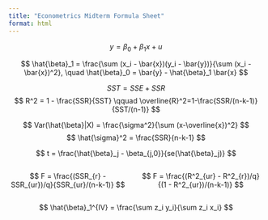 ```yaml
---
title: "Econometrics Midterm Formula Sheet"
format: html
---
```


$$
y = \beta_0 + \beta_1 x + u
$$

$$
\hat{\beta}_1 = \frac{\sum (x_i - \bar{x})(y_i - \bar{y})}{\sum (x_i - \bar{x})^2}, 
\quad 
\hat{\beta}_0 = \bar{y} - \hat{\beta}_1 \bar{x}
$$

$$
SST = SSE + SSR
$$
$$
R^2 = 1 - \frac{SSR}{SST} \qquad \overline{R}^2=1-\frac{SSR/(n-k-1)}{SST/(n-1)}
$$

$$
Var(\hat{\beta}|X) = \frac{\sigma^2}{\sum (x-\overline{x})^2}
$$
$$
\hat{\sigma}^2 = \frac{SSR}{n-k-1}
$$


$$
t = \frac{\hat{\beta}_j - \beta_{j,0}}{se(\hat{\beta}_j)}
$$

:::{.columns}

:::{.column}
$$
F = \frac{(SSR_{r} - SSR_{ur})/q}{SSR_{ur}/(n-k-1)}
$$
:::

:::{.column}

$$
F = \frac{(R^2_{ur} - R^2_{r})/q}{(1 - R^2_{ur})/(n-k-1)}
$$
:::

:::

$$
\hat{\beta}_1^{IV} = \frac{\sum z_i y_i}{\sum z_i x_i}
$$
